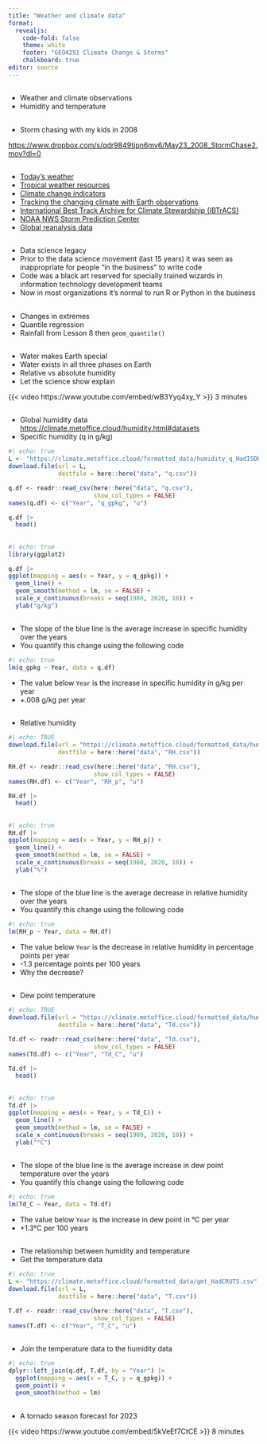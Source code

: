 ```yaml
---
title: "Weather and climate data"
format: 
  revealjs:
    code-fold: false
    theme: white
    footer: "GEO4251 Climate Change & Storms"
    chalkboard: true
editor: source
---
```


## 

-   Weather and climate observations
-   Humidity and temperature

##

-   Storm chasing with my kids in 2008

<https://www.dropbox.com/s/qdr9849tjpn6mv6/May23_2008_StormChase2.mov?dl=0>


## {.smaller}

-   [Today's weather](https://climatereanalyzer.org/wx/todays-weather/)
-   [Tropical weather resources](https://www.tropicaltidbits.com/analysis/models/)
-   [Climate change indicators](https://zacklabe.com/climate-change-indicators/)
-   [Tracking the changing climate with Earth observations](https://climate.metoffice.cloud/)
-   [International Best Track Archive for Climate Stewardship (IBTrACS)](https://www.ncei.noaa.gov/products/international-best-track-archive)
-   [NOAA NWS Storm Prediction Center](https://www.spc.noaa.gov/)
-   [Global reanalysis data](https://cds.climate.copernicus.eu/cdsapp#!/dataset/reanalysis-era5-single-levels-monthly-means?tab=overview)

##

-   Data science legacy
-   Prior to the data science movement (last 15 years) it was seen as inappropriate for people “in the business” to write code
-   Code was a black art reserved for specially trained wizards in information technology development teams
-   Now in most organizations it’s normal to run R or Python in the business

##

-   Changes in extremes
-   Quantile regression
-   Rainfall from Lesson 8 then `geom_quantile()`

## 

-   Water makes Earth special
-   Water exists in all three phases on Earth
-   Relative vs absolute humidity
-   Let the science show explain

{{< video https://www.youtube.com/embed/wB3Yyq4xy_Y >}} 3 minutes

## 

-   Global humidity data <https://climate.metoffice.cloud/humidity.html#datasets>
-   Specific humidity (q in g/kg)

```r
#| echo: true
L <- "https://climate.metoffice.cloud/formatted_data/humidity_q_HadISDH%20blend%20q.csv"
download.file(url = L,
              destfile = here::here("data", "q.csv"))

q.df <- readr::read_csv(here::here("data", "q.csv"),
                        show_col_types = FALSE)
names(q.df) <- c("Year", "q_gpkg", "u")

q.df |>
  head()
```

## 

```r
#| echo: true
library(ggplot2)

q.df |>
ggplot(mapping = aes(x = Year, y = q_gpkg)) +
  geom_line() +
  geom_smooth(method = lm, se = FALSE) +
  scale_x_continuous(breaks = seq(1980, 2020, 10)) +
  ylab("g/kg")
```

## 

-   The slope of the blue line is the average increase in specific humidity over the years
-   You quantify this change using the following code

```r
#| echo: true
lm(q_gpkg ~ Year, data = q.df)
```

-   The value below `Year` is the increase in specific humidity in g/kg per year
-   +.008 g/kg per year

## 

-   Relative humidity

```r
#| echo: TRUE
download.file(url = "https://climate.metoffice.cloud/formatted_data/humidity_RH_HadISDH%20blend%20RH.csv",
              destfile = here::here("data", "RH.csv"))

RH.df <- readr::read_csv(here::here("data", "RH.csv"),
                        show_col_types = FALSE)
names(RH.df) <- c("Year", "RH_p", "u")

RH.df |>
  head()
```

## 

```r
#| echo: true
RH.df |>
ggplot(mapping = aes(x = Year, y = RH_p)) +
  geom_line() +
  geom_smooth(method = lm, se = FALSE) +
  scale_x_continuous(breaks = seq(1980, 2020, 10)) +
  ylab("%")
```

## 

-   The slope of the blue line is the average decrease in relative humidity over the years
-   You quantify this change using the following code

```r
#| echo: true
lm(RH_p ~ Year, data = RH.df)
```

-   The value below `Year` is the decrease in relative humidity in percentage points per year
-   -1.3 percentage points per 100 years
-   Why the decrease?

## 

-   Dew point temperature

```r
#| echo: TRUE
download.file(url = "https://climate.metoffice.cloud/formatted_data/humidity_Td_HadISDH%20blend%20Td.csv",
              destfile = here::here("data", "Td.csv"))

Td.df <- readr::read_csv(here::here("data", "Td.csv"),
                        show_col_types = FALSE)
names(Td.df) <- c("Year", "Td_C", "u")

Td.df |>
  head()
```

## 

```r
#| echo: true
Td.df |>
ggplot(mapping = aes(x = Year, y = Td_C)) +
  geom_line() +
  geom_smooth(method = lm, se = FALSE) +
  scale_x_continuous(breaks = seq(1980, 2020, 10)) +
  ylab("°C")
```

## 

-   The slope of the blue line is the average increase in dew point temperature over the years
-   You quantify this change using the following code

```r
#| echo: true
lm(Td_C ~ Year, data = Td.df)
```

-   The value below `Year` is the increase in dew point in °C per year
-   +1.3°C per 100 years

## 

-   The relationship between humidity and temperature
-   Get the temperature data

```r
#| echo: true
L <- "https://climate.metoffice.cloud/formatted_data/gmt_HadCRUT5.csv"
download.file(url = L,
              destfile = here::here("data", "T.csv"))

T.df <- readr::read_csv(here::here("data", "T.csv"),
                        show_col_types = FALSE) 
names(T.df) <- c("Year", "T_C", "u")
```

## 

-   Join the temperature data to the humidity data

```r
#| echo: true
dplyr::left_join(q.df, T.df, by = "Year") |>
  ggplot(mapping = aes(x = T_C, y = q_gpkg)) +
  geom_point() +
  geom_smooth(method = lm)
```

## 

-   A tornado season forecast for 2023

{{< video https://www.youtube.com/embed/5kVeEf7CtCE >}} 8 minutes

